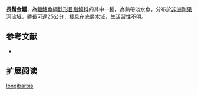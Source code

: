 {{Speciesbox
| name = 長鬚金鱨
| image = 
| image_width = 250px
| image_caption = 
| status = LC
| status_system = IUCN3.1 
| genus = Chrysichthys
| species = longibarbis
| authority = [[Boulenger|Boulenger]], 1899
| synonyms = *''Chrysobagrus longibarbis '',Boulenger, 1899 
}}

'''長鬚金鱨'''，為[[輻鰭魚綱|輻鰭魚綱]][[鯰形目|鯰形目]][[脂鱨科|脂鱨科]]的其中一[[種|種]]，為熱帶淡水魚，分布於[[非洲|非洲]][[剛果河|剛果河]]流域，體長可達25公分，棲息在底層水域，生活習性不明。

==参考文献==
*{{FishBase_species|genus=Chrysichthys|species=longibarbis|year=2015|month=6}}

== 扩展阅读 ==
{{refbegin}}
{{wikispecies-inline|Chrysichthys longibarbis|長鬚金鱨}}
{{refend}}
{{Taxonbar|from=Q5783003}}

[[Category:金鱨屬|longibarbis]]